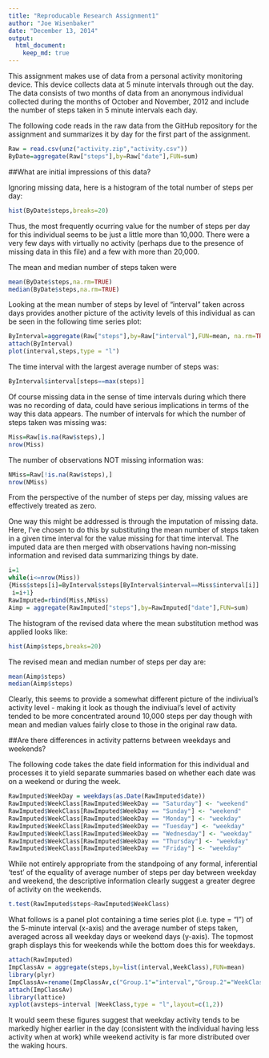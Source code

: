 ```yaml
---
title: "Reproducable Research Assignment1"
author: "Joe Wisenbaker"
date: "December 13, 2014"
output: 
  html_document:
    keep_md: true
---
```

This assignment makes use of data from a personal activity monitoring device. This device collects data at 5 minute intervals through out the day. The data consists of two months of data from an anonymous individual collected during the months of October and November, 2012 and include the number of steps taken in 5 minute intervals each day.

The following code reads in the raw data from the GitHub repository for the assignment and summarizes it by day for the first part of the assignment.

```r
Raw = read.csv(unz("activity.zip","activity.csv"))
ByDate=aggregate(Raw["steps"],by=Raw["date"],FUN=sum) 
```
##What are initial impressions of this data?

Ignoring missing data, here is a histogram of the total number of steps per day:

```r
hist(ByDate$steps,breaks=20)
```

Thus, the most frequently ocurring value for the number of steps per day for this individual seems to be just a little more than 10,000. There were a very few days with virtually no activity (perhaps due to the presence of missing data in this file) and a few with more than 20,000.

The mean and median number of steps taken were

```r
mean(ByDate$steps,na.rm=TRUE)
median(ByDate$steps,na.rm=TRUE)
```

Looking at the mean number of steps by level of "interval" taken across days provides another picture of the activity levels of this individual as can be seen in the following time series plot:

```r
ByInterval=aggregate(Raw["steps"],by=Raw["interval"],FUN=mean, na.rm=TRUE)
attach(ByInterval)
plot(interval,steps,type = "l")
```

The time interval with the largest average number of steps was:
```r
ByInterval$interval[steps==max(steps)]
```

Of course missing data in the sense of time intervals during which there was no recording of data, could have serious implications in terms of the way this data appears. The number of intervals for which the number of steps taken was missing was:
```r
Miss=Raw[is.na(Raw$steps),]
nrow(Miss)
```

The number of observations NOT missing information was:
```r
NMiss=Raw[!is.na(Raw$steps),]
nrow(NMiss)
```
From the perspective of the number of steps per day, missing values are effectively treated as zero.

One way this might be addressed is through the imputation of missing data. Here, I've chosen to do this by substituting the mean number of steps taken in a given time interval for the value missing for that time interval. The imputed data are then merged with observations having non-missing information and revised data summarizing things by date.


```r
i=1
while(i<=nrow(Miss))
{Miss$steps[i]=ByInterval$steps[ByInterval$interval==Miss$interval[i]]
 i=i+1}
RawImputed=rbind(Miss,NMiss)
Aimp = aggregate(RawImputed["steps"],by=RawImputed["date"],FUN=sum)
```
The histogram of the revised data where the mean substitution method was applied looks like:
```r
hist(Aimp$steps,breaks=20)
```

The revised mean and median number of steps per day are:
```r
mean(Aimp$steps)
median(Aimp$steps)
```
Clearly, this seems to provide a somewhat different picture of the indiviual's activity level - making it look as though the indiviual's level of activity tended to be  more concentrated around 10,000 steps per day though with mean and median values fairly close to those in the original raw data.

##Are there differences in activity patterns between weekdays and weekends?

The following code takes the date field information for this individual and processes it to yield separate summaries based on whether each date was on a weekend or during the week.

```r
RawImputed$WeekDay = weekdays(as.Date(RawImputed$date))
RawImputed$WeekClass[RawImputed$WeekDay == "Saturday"] <- "weekend"
RawImputed$WeekClass[RawImputed$WeekDay == "Sunday"] <- "weekend"
RawImputed$WeekClass[RawImputed$WeekDay == "Monday"] <- "weekday"
RawImputed$WeekClass[RawImputed$WeekDay == "Tuesday"] <- "weekday"
RawImputed$WeekClass[RawImputed$WeekDay == "Wednesday"] <- "weekday"
RawImputed$WeekClass[RawImputed$WeekDay == "Thursday"] <- "weekday"
RawImputed$WeekClass[RawImputed$WeekDay == "Friday"] <- "weekday"
```

While not entirely appropriate from the standpoing of any formal, inferential 'test' of the equality of average number of steps per day between weekday and weekend, the descriptive information clearly suggest a greater degree of activity on the weekends.

```r
t.test(RawImputed$steps~RawImputed$WeekClass)
```

What follows is a panel plot containing a time series plot (i.e. type = "l") of the 5-minute interval (x-axis) and the average number of steps taken, averaged across all weekday days or weekend days (y-axis). The topmost graph displays this for weekends while the bottom does this for weekdays.

```r
attach(RawImputed)
ImpClassAv = aggregate(steps,by=list(interval,WeekClass),FUN=mean)
library(plyr)
ImpClassAv=rename(ImpClassAv,c("Group.1"="interval","Group.2"="WeekClass","x"="avsteps"))
attach(ImpClassAv)
library(lattice)
xyplot(avsteps~interval |WeekClass,type = "l",layout=c(1,2))
```

It would seem these figures suggest that weekday activity tends to be markedly higher earlier in the day (consistent with the individual having less activity when at work) while weekend activity is far more distributed over the waking hours.
